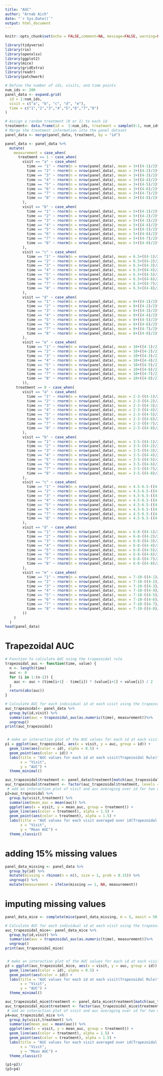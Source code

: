 ```yaml
---
title: "AUC"
author: "Arnab Aich"
date: "`r Sys.Date()`"
output: html_document
---
```


```r
knitr::opts_chunk$set(echo = FALSE,comment=NA, message=FALSE, warning=FALSE)

library(tidyverse)
library(rio)
library(openxlsx)
library(ggplot2)
library(mice)
library(gridExtra)
library(readr)
library(patchwork)
```

```r
# Define the number of ids, visits, and time points
num_ids <- 200
panel_data <- expand.grid(
  id = 1:num_ids,
  visit = c("a", "b", "c", "d", "e"),
  time = c("1","2","3","4","5","6","7","8")
)

# Assign a random treatment (0 or 1) to each id
treatment<- data.frame(id =  1:num_ids, treatment = sample(0:1, num_ids, replace = TRUE))
# Merge the treatment information into the panel dataset
panel_data <- merge(panel_data, treatment, by = "id")
```

```r
panel_data <- panel_data %>%
  mutate(
    measurement = case_when(
      treatment == 1 ~ case_when(
        visit == "a" ~ case_when(
          time == "1" ~ rnorm(n = nrow(panel_data), mean = 3+((4-1)/2)**2, sd = 1),
          time == "2" ~ rnorm(n = nrow(panel_data), mean = 3+((4-2)/2)**2, sd = 1),
          time == "3" ~ rnorm(n = nrow(panel_data), mean = 3+((4-3)/2)**2, sd = 1),
          time == "4" ~ rnorm(n = nrow(panel_data), mean = 3+((4-4)/2)**2, sd = 1),
          time == "5" ~ rnorm(n = nrow(panel_data), mean = 3+((4-5)/2)**2, sd = 1),
          time == "6" ~ rnorm(n = nrow(panel_data), mean = 3+((4-6)/2)**2, sd = 1),
          time == "7" ~ rnorm(n = nrow(panel_data), mean = 3+((4-7)/2)**2, sd = 1),
          time == "8" ~ rnorm(n = nrow(panel_data), mean = 3+((4-8)/2)**2, sd = 1)
        ),
        visit == "b" ~ case_when(
          time == "1" ~ rnorm(n = nrow(panel_data), mean = 5+((4-1)/2)**2, sd = 1),
          time == "2" ~ rnorm(n = nrow(panel_data), mean = 5+((4-2)/2)**2, sd = 1),
          time == "3" ~ rnorm(n = nrow(panel_data), mean = 5+((4-3)/2)**2, sd = 1),
          time == "4" ~ rnorm(n = nrow(panel_data), mean = 5+((4-4)/2)**2, sd = 1),
          time == "5" ~ rnorm(n = nrow(panel_data), mean = 5+((4-5)/2)**2, sd = 1),
          time == "6" ~ rnorm(n = nrow(panel_data), mean = 5+((4-6)/2)**2, sd = 1),
          time == "7" ~ rnorm(n = nrow(panel_data), mean = 5+((4-7)/2)**2, sd = 1),
          time == "8" ~ rnorm(n = nrow(panel_data), mean = 5+((4-8)/2)**2, sd = 1)
        ),
        visit == "c" ~ case_when(
          time == "1" ~ rnorm(n = nrow(panel_data), mean = 6.5+((4-1)/2)**2, sd = 1),
          time == "2" ~ rnorm(n = nrow(panel_data), mean = 6.5+((4-2)/2)**2, sd = 1),
          time == "3" ~ rnorm(n = nrow(panel_data), mean = 6.5+((4-3)/2)**2, sd = 1),
          time == "4" ~ rnorm(n = nrow(panel_data), mean = 6.5+((4-4)/2)**2, sd = 1),
          time == "5" ~ rnorm(n = nrow(panel_data), mean = 6.5+((4-5)/2)**2, sd = 1),
          time == "6" ~ rnorm(n = nrow(panel_data), mean = 6.5+((4-6)/2)**2, sd = 1),
          time == "7" ~ rnorm(n = nrow(panel_data), mean = 6.5+((4-7)/2)**2, sd = 1),
          time == "8" ~ rnorm(n = nrow(panel_data), mean = 6.5+((4-8)/2)**2, sd = 1)
        ),
        visit == "d" ~ case_when(
          time == "1" ~ rnorm(n = nrow(panel_data), mean = 8+((4-1)/2)**2, sd = 1),
          time == "2" ~ rnorm(n = nrow(panel_data), mean = 8+((4-2)/2)**2, sd = 1),
          time == "3" ~ rnorm(n = nrow(panel_data), mean = 8+((4-3)/2)**2, sd = 1),
          time == "4" ~ rnorm(n = nrow(panel_data), mean = 8+((4-4)/2)**2, sd = 1),
          time == "5" ~ rnorm(n = nrow(panel_data), mean = 8+((4-5)/2)**2, sd = 1),
          time == "6" ~ rnorm(n = nrow(panel_data), mean = 8+((4-6)/2)**2, sd = 1),
          time == "7" ~ rnorm(n = nrow(panel_data), mean = 8+((4-7)/2)**2, sd = 1),
          time == "8" ~ rnorm(n = nrow(panel_data), mean = 8+((4-8)/2)**2, sd = 1)
        ),
        visit == "e" ~ case_when(
          time == "1" ~ rnorm(n = nrow(panel_data), mean = 10+((4-1)/2)**2, sd = 1),
          time == "2" ~ rnorm(n = nrow(panel_data), mean = 10+((4-2)/2)**2, sd = 1),
          time == "3" ~ rnorm(n = nrow(panel_data), mean = 10+((4-3)/2)**2, sd = 1),
          time == "4" ~ rnorm(n = nrow(panel_data), mean = 10+((4-4)/2)**2, sd = 1),
          time == "5" ~ rnorm(n = nrow(panel_data), mean = 10+((4-5)/2)**2, sd = 1),
          time == "6" ~ rnorm(n = nrow(panel_data), mean = 10+((4-6)/2)**2, sd = 1),
          time == "7" ~ rnorm(n = nrow(panel_data), mean = 10+((4-7)/2)**2, sd = 1),
          time == "8" ~ rnorm(n = nrow(panel_data), mean = 10+((4-8)/2)**2, sd = 1)
        )),
     treatment == 0 ~ case_when(
        visit == "a" ~ case_when(
          time == "1" ~ rnorm(n = nrow(panel_data), mean = 2-3-((4-1)/2)**2, sd = 0.75),
          time == "2" ~ rnorm(n = nrow(panel_data), mean = 2-3-((4-2)/2)**2, sd = 0.75),
          time == "3" ~ rnorm(n = nrow(panel_data), mean = 2-3-((4-3)/2)**2, sd = 0.75),
          time == "4" ~ rnorm(n = nrow(panel_data), mean = 2-3-((4-4)/2)**2, sd = 0.75),
          time == "5" ~ rnorm(n = nrow(panel_data), mean = 2-3-((4-5)/2)**2, sd = 0.75),
          time == "6" ~ rnorm(n = nrow(panel_data), mean = 2-3-((4-6)/2)**2, sd = 0.75),
          time == "7" ~ rnorm(n = nrow(panel_data), mean = 2-3-((4-7)/2)**2, sd = 0.75),
          time == "8" ~ rnorm(n = nrow(panel_data), mean = 2-3-((4-8)/2)**2, sd = 0.75)
        ),
        visit == "b" ~ case_when(
          time == "1" ~ rnorm(n = nrow(panel_data), mean = 3-5-((4-1)/2)**2, sd = 0.75),
          time == "2" ~ rnorm(n = nrow(panel_data), mean = 3-5-((4-2)/2)**2, sd = 0.75),
          time == "3" ~ rnorm(n = nrow(panel_data), mean = 3-5-((4-3)/2)**2, sd = 0.75),
          time == "4" ~ rnorm(n = nrow(panel_data), mean = 3-5-((4-4)/2)**2, sd = 0.75),
          time == "5" ~ rnorm(n = nrow(panel_data), mean = 3-5-((4-5)/2)**2, sd = 0.75),
          time == "6" ~ rnorm(n = nrow(panel_data), mean = 3-5-((4-6)/2)**2, sd = 0.75),
          time == "7" ~ rnorm(n = nrow(panel_data), mean = 3-5-((4-7)/2)**2, sd = 0.75),
          time == "8" ~ rnorm(n = nrow(panel_data), mean = 3-5-((4-8)/2)**2, sd = 0.75)
        ),
        visit == "c" ~ case_when(
          time == "1" ~ rnorm(n = nrow(panel_data), mean = 4.5-6.5-((4-1)/2)**2, sd = 0.75),
          time == "2" ~ rnorm(n = nrow(panel_data), mean = 4.5-6.5-((4-2)/2)**2, sd = 0.75),
          time == "3" ~ rnorm(n = nrow(panel_data), mean = 4.5-6.5-((4-3)/2)**2, sd = 0.75),
          time == "4" ~ rnorm(n = nrow(panel_data), mean = 4.5-6.5-((4-4)/2)**2, sd = 0.75),
          time == "5" ~ rnorm(n = nrow(panel_data), mean = 4.5-6.5-((4-5)/2)**2, sd = 0.75),
          time == "6" ~ rnorm(n = nrow(panel_data), mean = 4.5-6.5-((4-6)/2)**2, sd = 0.75),
          time == "7" ~ rnorm(n = nrow(panel_data), mean = 4.5-6.5-((4-7)/2)**2, sd = 0.75),
          time == "8" ~ rnorm(n = nrow(panel_data), mean = 4.5-6.5-((4-8)/2)**2, sd = 0.75)
        ),
        visit == "d" ~ case_when(
          time == "1" ~ rnorm(n = nrow(panel_data), mean = 6-8-((4-1)/2)**2, sd = 0.75),
          time == "2" ~ rnorm(n = nrow(panel_data), mean = 6-8-((4-2)/2)**2, sd = 0.75),
          time == "3" ~ rnorm(n = nrow(panel_data), mean = 6-8-((4-3)/2)**2, sd = 0.75),
          time == "4" ~ rnorm(n = nrow(panel_data), mean = 6-8-((4-4)/2)**2, sd = 0.75),
          time == "5" ~ rnorm(n = nrow(panel_data), mean = 6-8-((4-5)/2)**2, sd = 0.75),
          time == "6" ~ rnorm(n = nrow(panel_data), mean = 6-8-((4-6)/2)**2, sd = 0.75),
          time == "7" ~ rnorm(n = nrow(panel_data), mean = 6-8-((4-7)/2)**2, sd = 0.75),
          time == "8" ~ rnorm(n = nrow(panel_data), mean = 6-8-((4-8)/2)**2, sd = 0.75)
        ),
        visit == "e" ~ case_when(
          time == "1" ~ rnorm(n = nrow(panel_data), mean = 7-10-((4-1)/2)**2, sd = 0.75),
          time == "2" ~ rnorm(n = nrow(panel_data), mean = 7-10-((4-2)/2)**2, sd = 0.75),
          time == "3" ~ rnorm(n = nrow(panel_data), mean = 7-10-((4-3)/2)**2, sd = 0.75),
          time == "4" ~ rnorm(n = nrow(panel_data), mean = 7-10-((4-4)/2)**2, sd = 0.75),
          time == "5" ~ rnorm(n = nrow(panel_data), mean = 7-10-((4-5)/2)**2, sd = 0.75),
          time == "6" ~ rnorm(n = nrow(panel_data), mean = 7-10-((4-6)/2)**2, sd = 0.75),
          time == "7" ~ rnorm(n = nrow(panel_data), mean = 7-10-((4-7)/2)**2, sd = 0.75),
          time == "8" ~ rnorm(n = nrow(panel_data), mean = 7-10-((4-8)/2)**2, sd = 0.75)
        ))
    )
  )
head(panel_data)

```

# Trapezoidal AUC

```r
# Function to calculate AUC using the trapezoidal rule
trapezoidal_auc <- function(time, value) {
  n <- length(time)
  auc <- 0
  for (i in 1:(n-1)) {
    auc <- auc + (time[i+1] - time[i]) * (value[i+1] + value[i]) / 2
  }
  return(abs(auc))
}

# Calculate AUC for each individual id at each visit using the trapezoidal rule
auc_trapezoidal<- panel_data %>%
  group_by(id,visit) %>%
  summarise(auc = trapezoidal_auc(as.numeric(time), measurement))%>%
  ungroup()
print(auc_trapezoidal)


 # make an interaction plot of the AUC values for each id at each visit
p1 = ggplot(auc_trapezoidal, aes(x = visit, y = auc, group = id)) +
  geom_line(aes(color = id), alpha = 0.5) +
  geom_point(aes(color = id)) +
  labs(title = "AUC values for each id at each visit(Trapezoidal Rule)",
       x = "Visit",
       y = "AUC") +
  theme_minimal()
```

```r
auc_trapezoidal$treatment <- panel_data$treatment[match(auc_trapezoidal$id, panel_data$id)]
auc_trapezoidal$treatment <- factor(auc_trapezoidal$treatment, levels = c(0, 1), labels = c("Control", "Treatment"))
 # add an interaction plot of visit and auc averaging over id for two different treatment
p2=auc_trapezoidal %>%
  group_by(visit,treatment) %>%
  summarise(mean_auc = mean(auc)) %>%
  ggplot(aes(x = visit, y = mean_auc, group = treatment)) +
  geom_line(aes(color = treatment), alpha = 1.5) +
  geom_point(aes(color = treatment), alpha = 1.5) +
  labs(title = "AUC values for each visit averaged over id(Trapezoidal Rule)",
       x = "Visit",
       y = "Mean AUC") +
  theme_classic()
```

# adding 15% missing values

```r
panel_data_missing <- panel_data %>%
  group_by(id) %>%
  mutate(missing = rbinom(n = n(), size = 1, prob = 0.15)) %>%
  ungroup() %>%
  mutate(measurement = ifelse(missing == 1, NA, measurement))
```

# imputing missing values
```r
panel_data_mice <- complete(mice(panel_data_missing, m = 5, maxit = 50, method = "pmm"))
```


```r
# Calculate AUC for each individual id at each visit using the trapezoidal rule
auc_trapezoidal_mice<- panel_data_mice %>%
  group_by(id,visit) %>%
  summarise(auc = trapezoidal_auc(as.numeric(time), measurement))%>%
  ungroup()
print(auc_trapezoidal_mice)


 # make an interaction plot of the AUC values for each id at each visit
p3 = ggplot(auc_trapezoidal_mice, aes(x = visit, y = auc, group = id)) +
  geom_line(aes(color = id), alpha = 0.5) +
  geom_point(aes(color = id)) +
  labs(title = "AUC values for each id at each visit(Trapezoidal Rule)",
       x = "Visit",
       y = "AUC") +
  theme_minimal()
```

```r
auc_trapezoidal_mice$treatment <- panel_data_mice$treatment[match(auc_trapezoidal_mice$id, panel_data_mice$id)]
auc_trapezoidal_mice$treatment <- factor(auc_trapezoidal_mice$treatment, levels = c(0, 1), labels = c("Control", "Treatment"))
 # add an interaction plot of visit and auc averaging over id for two different treatment
p4=auc_trapezoidal_mice %>%
  group_by(visit,treatment) %>%
  summarise(mean_auc = mean(auc)) %>%
  ggplot(aes(x = visit, y = mean_auc, group = treatment)) +
  geom_line(aes(color = treatment), alpha = 1.5) +
  geom_point(aes(color = treatment), alpha = 1.5) +
  labs(title = "AUC values for each visit averaged over id(Trapezoidal Rule)",
       x = "Visit",
       y = "Mean AUC") +
  theme_classic()
```

```r
(p1+p2)/
(p3+p4)
```








































































